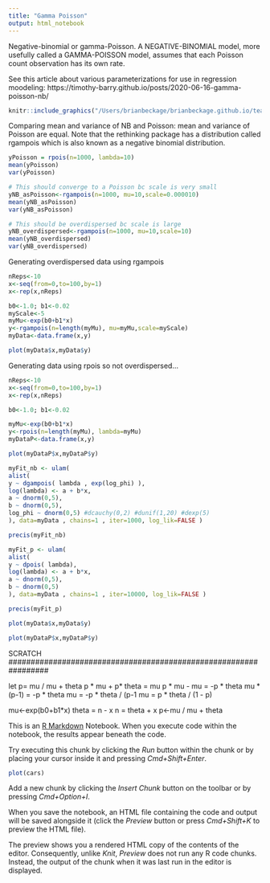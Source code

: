 ```yaml
---
title: "Gamma Poisson"
output: html_notebook
---
```


Negative-binomial or gamma-Poisson. A NEGATIVE-BINOMIAL model, more usefully called a GAMMA-POISSON model, assumes that each Poisson count observation has its own rate.

See this article about various parameterizations for use in regression moodeling:
https://timothy-barry.github.io/posts/2020-06-16-gamma-poisson-nb/


```r
knitr::include_graphics("/Users/brianbeckage/brianbeckage.github.io/teaching/PBIO_394/Media/nb_overdispersal.png")
```
Comparing mean and variance of NB and Poisson:  mean and variance of Poisson
are equal.  Note that the rethinking package has a distribution called
rgampois which is also known as a negative binomial distribution.

```r

yPoisson = rpois(n=1000, lambda=10)
mean(yPoisson)
var(yPoisson)

# This should converge to a Poisson bc scale is very small
yNB_asPoisson<-rgampois(n=1000, mu=10,scale=0.000010)
mean(yNB_asPoisson)
var(yNB_asPoisson)

# This should be overdispersed bc scale is large
yNB_overdispersed<-rgampois(n=1000, mu=10,scale=10)
mean(yNB_overdispersed)
var(yNB_overdispersed)


```

Generating overdispersed data using rgampois

```r
nReps<-10
x<-seq(from=0,to=100,by=1)
x<-rep(x,nReps)

b0<-1.0; b1<-0.02
myScale<-5
myMu<-exp(b0+b1*x)
y<-rgampois(n=length(myMu), mu=myMu,scale=myScale)
myData<-data.frame(x,y)

plot(myData$x,myData$y)
```

Generating data using rpois so not overdispersed...
```r
nReps<-10
x<-seq(from=0,to=100,by=1)
x<-rep(x,nReps)

b0<-1.0; b1<-0.02

myMu<-exp(b0+b1*x)
y<-rpois(n=length(myMu), lambda=myMu)
myDataP<-data.frame(x,y)

plot(myDataP$x,myDataP$y)
```



```r
myFit_nb <- ulam(
alist(
y ~ dgampois( lambda , exp(log_phi) ),
log(lambda) <- a + b*x,
a ~ dnorm(0,5),
b ~ dnorm(0,5),
log_phi ~ dnorm(0,5) #dcauchy(0,2) #dunif(1,20) #dexp(5)
), data=myData , chains=1 , iter=1000, log_lik=FALSE )
```

```r
precis(myFit_nb)
```


```r
myFit_p <- ulam(
alist(
y ~ dpois( lambda),
log(lambda) <- a + b*x,
a ~ dnorm(0,5),
b ~ dnorm(0,5)
), data=myData , chains=1 , iter=10000, log_lik=FALSE )
```

```r
precis(myFit_p)
```

```r
plot(myData$x,myData$y)
```

```r
plot(myDataP$x,myDataP$y)
```


SCRATCH #################################################################

let p= mu / mu + theta
p * mu + p* theta = mu
p * mu - mu = -p * theta
mu * (p-1) = -p * theta
mu = -p * theta / (p-1
mu = p * theta / (1 - p)

mu<-exp(b0+b1*x)
theta = n - x
n = theta + x
p<-mu / mu + theta





This is an [R Markdown](http://rmarkdown.rstudio.com) Notebook. When you execute code within the notebook, the results appear beneath the code. 

Try executing this chunk by clicking the *Run* button within the chunk or by placing your cursor inside it and pressing *Cmd+Shift+Enter*. 

```r
plot(cars)
```

Add a new chunk by clicking the *Insert Chunk* button on the toolbar or by pressing *Cmd+Option+I*.

When you save the notebook, an HTML file containing the code and output will be saved alongside it (click the *Preview* button or press *Cmd+Shift+K* to preview the HTML file). 

The preview shows you a rendered HTML copy of the contents of the editor. Consequently, unlike *Knit*, *Preview* does not run any R code chunks. Instead, the output of the chunk when it was last run in the editor is displayed.

